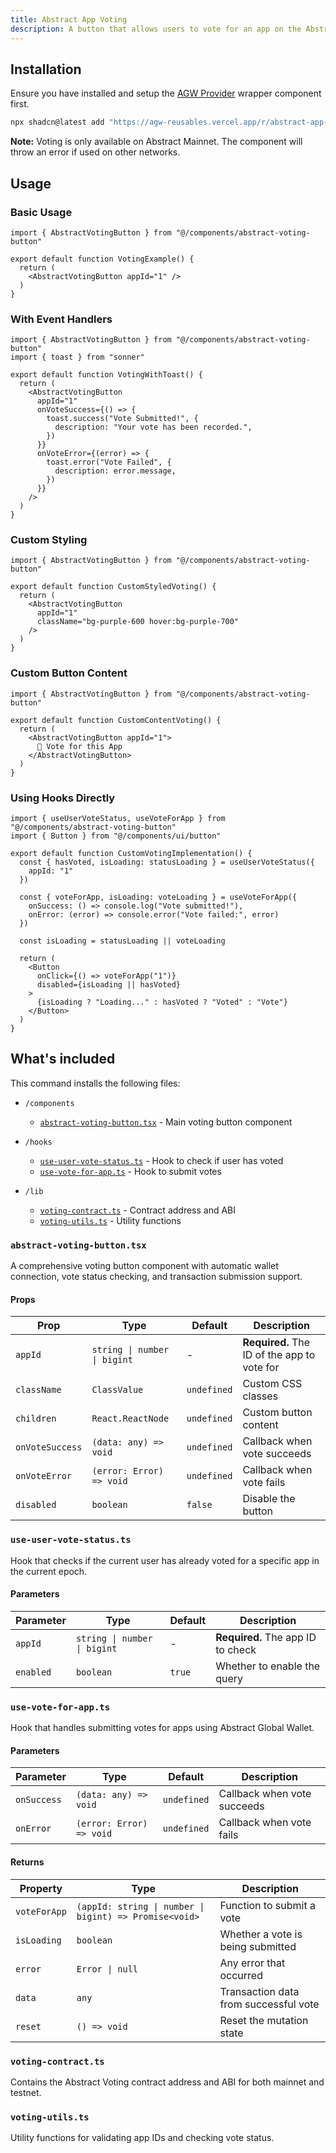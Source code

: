 ```yaml
---
title: Abstract App Voting
description: A button that allows users to vote for an app on the Abstract portal.
---
```


<ComponentPreview name="abstract-app-voting" />

## Installation

Ensure you have installed and setup the [AGW Provider](/docs/essentials/agw-provider) wrapper component first.

```bash
npx shadcn@latest add "https://agw-reusables.vercel.app/r/abstract-app-voting.json"
```

**Note:** Voting is only available on Abstract Mainnet. The component will throw an error if used on other networks.

## Usage

### Basic Usage

```tsx
import { AbstractVotingButton } from "@/components/abstract-voting-button"

export default function VotingExample() {
  return (
    <AbstractVotingButton appId="1" />
  )
}
```

### With Event Handlers

```tsx
import { AbstractVotingButton } from "@/components/abstract-voting-button"
import { toast } from "sonner"

export default function VotingWithToast() {
  return (
    <AbstractVotingButton 
      appId="1"
      onVoteSuccess={() => {
        toast.success("Vote Submitted!", {
          description: "Your vote has been recorded.",
        })
      }}
      onVoteError={(error) => {
        toast.error("Vote Failed", {
          description: error.message,
        })
      }}
    />
  )
}
```

### Custom Styling

```tsx
import { AbstractVotingButton } from "@/components/abstract-voting-button"

export default function CustomStyledVoting() {
  return (
    <AbstractVotingButton 
      appId="1"
      className="bg-purple-600 hover:bg-purple-700"
    />
  )
}
```

### Custom Button Content

```tsx
import { AbstractVotingButton } from "@/components/abstract-voting-button"

export default function CustomContentVoting() {
  return (
    <AbstractVotingButton appId="1">
      🚀 Vote for this App
    </AbstractVotingButton>
  )
}
```

### Using Hooks Directly

<CodeCollapsibleWrapper>

```tsx
import { useUserVoteStatus, useVoteForApp } from "@/components/abstract-voting-button"
import { Button } from "@/components/ui/button"

export default function CustomVotingImplementation() {
  const { hasVoted, isLoading: statusLoading } = useUserVoteStatus({ 
    appId: "1" 
  })
  
  const { voteForApp, isLoading: voteLoading } = useVoteForApp({
    onSuccess: () => console.log("Vote submitted!"),
    onError: (error) => console.error("Vote failed:", error)
  })

  const isLoading = statusLoading || voteLoading

  return (
    <Button 
      onClick={() => voteForApp("1")}
      disabled={isLoading || hasVoted}
    >
      {isLoading ? "Loading..." : hasVoted ? "Voted" : "Vote"}
    </Button>
  )
}
```

</CodeCollapsibleWrapper>

## What's included

This command installs the following files:

- `/components`
  - [`abstract-voting-button.tsx`](#abstract-voting-buttontsx) - Main voting button component

- `/hooks`
  - [`use-user-vote-status.ts`](#use-user-vote-statusts) - Hook to check if user has voted
  - [`use-vote-for-app.ts`](#use-vote-for-appts) - Hook to submit votes

- `/lib`
  - [`voting-contract.ts`](#voting-contractts) - Contract address and ABI
  - [`voting-utils.ts`](#voting-utilsts) - Utility functions

### `abstract-voting-button.tsx`

A comprehensive voting button component with automatic wallet connection, vote status checking, and transaction submission support.

<ComponentSource src="registry/new-york/blocks/abstract-voting-button/abstract-voting-button.tsx" />

#### Props

| Prop | Type | Default | Description |
| --- | --- | --- | --- |
| `appId` | `string \| number \| bigint` | - | **Required.** The ID of the app to vote for |
| `className` | `ClassValue` | `undefined` | Custom CSS classes |
| `children` | `React.ReactNode` | `undefined` | Custom button content |
| `onVoteSuccess` | `(data: any) => void` | `undefined` | Callback when vote succeeds |
| `onVoteError` | `(error: Error) => void` | `undefined` | Callback when vote fails |
| `disabled` | `boolean` | `false` | Disable the button |

### `use-user-vote-status.ts`

Hook that checks if the current user has already voted for a specific app in the current epoch.

<ComponentSource src="registry/new-york/blocks/abstract-voting-button/hooks/use-user-vote-status.ts" />

#### Parameters

| Parameter | Type | Default | Description |
| --- | --- | --- | --- |
| `appId` | `string \| number \| bigint` | - | **Required.** The app ID to check |
| `enabled` | `boolean` | `true` | Whether to enable the query |

### `use-vote-for-app.ts`

Hook that handles submitting votes for apps using Abstract Global Wallet.

<ComponentSource src="registry/new-york/blocks/abstract-voting-button/hooks/use-vote-for-app.ts" />

#### Parameters

| Parameter | Type | Default | Description |
| --- | --- | --- | --- |
| `onSuccess` | `(data: any) => void` | `undefined` | Callback when vote succeeds |
| `onError` | `(error: Error) => void` | `undefined` | Callback when vote fails |

#### Returns

| Property | Type | Description |
| --- | --- | --- |
| `voteForApp` | `(appId: string \| number \| bigint) => Promise<void>` | Function to submit a vote |
| `isLoading` | `boolean` | Whether a vote is being submitted |
| `error` | `Error \| null` | Any error that occurred |
| `data` | `any` | Transaction data from successful vote |
| `reset` | `() => void` | Reset the mutation state |

### `voting-contract.ts`

Contains the Abstract Voting contract address and ABI for both mainnet and testnet.

<ComponentSource src="registry/new-york/blocks/abstract-voting-button/lib/voting-contract.ts" />

### `voting-utils.ts`

Utility functions for validating app IDs and checking vote status.

<ComponentSource src="registry/new-york/blocks/abstract-voting-button/lib/voting-utils.ts" />

